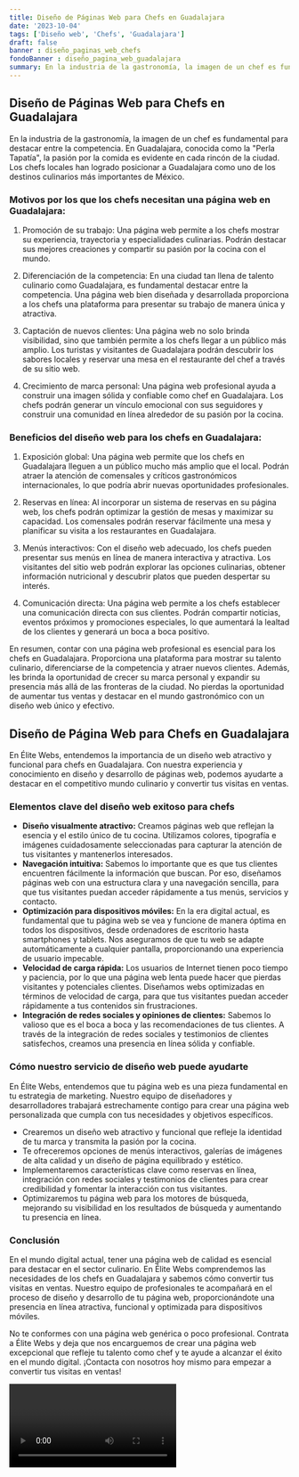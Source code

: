 ```yaml
---
title: Diseño de Páginas Web para Chefs en Guadalajara
date: '2023-10-04'
tags: ['Diseño web', 'Chefs', 'Guadalajara']
draft: false
banner : diseño_paginas_web_chefs
fondoBanner : diseño_pagina_web_guadalajara
summary: En la industria de la gastronomía, la imagen de un chef es fundamental para destacar entre la competencia. En Guadalajara, conocida como la Perla Tapatía, la pasión por la comida es evidente en cada rincón de la ciudad. Los chefs locales han logrado posicionar a Guadalajara como uno de los destinos culinarios más importantes de México.
---
```


## Diseño de Páginas Web para Chefs en Guadalajara

En la industria de la gastronomía, la imagen de un chef es fundamental para destacar entre la competencia. En Guadalajara, conocida como la "Perla Tapatía", la pasión por la comida es evidente en cada rincón de la ciudad. Los chefs locales han logrado posicionar a Guadalajara como uno de los destinos culinarios más importantes de México.

### Motivos por los que los chefs necesitan una página web en Guadalajara:

1. Promoción de su trabajo: Una página web permite a los chefs mostrar su experiencia, trayectoria y especialidades culinarias. Podrán destacar sus mejores creaciones y compartir su pasión por la cocina con el mundo.

2. Diferenciación de la competencia: En una ciudad tan llena de talento culinario como Guadalajara, es fundamental destacar entre la competencia. Una página web bien diseñada y desarrollada proporciona a los chefs una plataforma para presentar su trabajo de manera única y atractiva.

3. Captación de nuevos clientes: Una página web no solo brinda visibilidad, sino que también permite a los chefs llegar a un público más amplio. Los turistas y visitantes de Guadalajara podrán descubrir los sabores locales y reservar una mesa en el restaurante del chef a través de su sitio web.

4. Crecimiento de marca personal: Una página web profesional ayuda a construir una imagen sólida y confiable como chef en Guadalajara. Los chefs podrán generar un vínculo emocional con sus seguidores y construir una comunidad en línea alrededor de su pasión por la cocina.

### Beneficios del diseño web para los chefs en Guadalajara:

1. Exposición global: Una página web permite que los chefs en Guadalajara lleguen a un público mucho más amplio que el local. Podrán atraer la atención de comensales y críticos gastronómicos internacionales, lo que podría abrir nuevas oportunidades profesionales.

2. Reservas en línea: Al incorporar un sistema de reservas en su página web, los chefs podrán optimizar la gestión de mesas y maximizar su capacidad. Los comensales podrán reservar fácilmente una mesa y planificar su visita a los restaurantes en Guadalajara.

3. Menús interactivos: Con el diseño web adecuado, los chefs pueden presentar sus menús en línea de manera interactiva y atractiva. Los visitantes del sitio web podrán explorar las opciones culinarias, obtener información nutricional y descubrir platos que pueden despertar su interés.

4. Comunicación directa: Una página web permite a los chefs establecer una comunicación directa con sus clientes. Podrán compartir noticias, eventos próximos y promociones especiales, lo que aumentará la lealtad de los clientes y generará un boca a boca positivo.

En resumen, contar con una página web profesional es esencial para los chefs en Guadalajara. Proporciona una plataforma para mostrar su talento culinario, diferenciarse de la competencia y atraer nuevos clientes. Además, les brinda la oportunidad de crecer su marca personal y expandir su presencia más allá de las fronteras de la ciudad. No pierdas la oportunidad de aumentar tus ventas y destacar en el mundo gastronómico con un diseño web único y efectivo.

<GifSeo />

<Cta />

## Diseño de Página Web para Chefs en Guadalajara

En Élite Webs, entendemos la importancia de un diseño web atractivo y funcional para chefs en Guadalajara. Con nuestra experiencia y conocimiento en diseño y desarrollo de páginas web, podemos ayudarte a destacar en el competitivo mundo culinario y convertir tus visitas en ventas. 

### Elementos clave del diseño web exitoso para chefs

- **Diseño visualmente atractivo:** Creamos páginas web que reflejan la esencia y el estilo único de tu cocina. Utilizamos colores, tipografía e imágenes cuidadosamente seleccionadas para capturar la atención de tus visitantes y mantenerlos interesados.
- **Navegación intuitiva:** Sabemos lo importante que es que tus clientes encuentren fácilmente la información que buscan. Por eso, diseñamos páginas web con una estructura clara y una navegación sencilla, para que tus visitantes puedan acceder rápidamente a tus menús, servicios y contacto.
- **Optimización para dispositivos móviles:** En la era digital actual, es fundamental que tu página web se vea y funcione de manera óptima en todos los dispositivos, desde ordenadores de escritorio hasta smartphones y tablets. Nos aseguramos de que tu web se adapte automáticamente a cualquier pantalla, proporcionando una experiencia de usuario impecable.
- **Velocidad de carga rápida:** Los usuarios de Internet tienen poco tiempo y paciencia, por lo que una página web lenta puede hacer que pierdas visitantes y potenciales clientes. Diseñamos webs optimizadas en términos de velocidad de carga, para que tus visitantes puedan acceder rápidamente a tus contenidos sin frustraciones.
- **Integración de redes sociales y opiniones de clientes:** Sabemos lo valioso que es el boca a boca y las recomendaciones de tus clientes. A través de la integración de redes sociales y testimonios de clientes satisfechos, creamos una presencia en línea sólida y confiable.

### Cómo nuestro servicio de diseño web puede ayudarte

En Élite Webs, entendemos que tu página web es una pieza fundamental en tu estrategia de marketing. Nuestro equipo de diseñadores y desarrolladores trabajará estrechamente contigo para crear una página web personalizada que cumpla con tus necesidades y objetivos específicos.

- Crearemos un diseño web atractivo y funcional que refleje la identidad de tu marca y transmita la pasión por la cocina.
- Te ofreceremos opciones de menús interactivos, galerías de imágenes de alta calidad y un diseño de página equilibrado y estético.
- Implementaremos características clave como reservas en línea, integración con redes sociales y testimonios de clientes para crear credibilidad y fomentar la interacción con tus visitantes.
- Optimizaremos tu página web para los motores de búsqueda, mejorando su visibilidad en los resultados de búsqueda y aumentando tu presencia en línea.

### Conclusión

En el mundo digital actual, tener una página web de calidad es esencial para destacar en el sector culinario. En Élite Webs comprendemos las necesidades de los chefs en Guadalajara y sabemos cómo convertir tus visitas en ventas. Nuestro equipo de profesionales te acompañará en el proceso de diseño y desarrollo de tu página web, proporcionándote una presencia en línea atractiva, funcional y optimizada para dispositivos móviles.

No te conformes con una página web genérica o poco profesional. Contrata a Élite Webs y deja que nos encarguemos de crear una página web excepcional que refleje tu talento como chef y te ayude a alcanzar el éxito en el mundo digital. ¡Contacta con nosotros hoy mismo para empezar a convertir tus visitas en ventas!

<Video />

<CtaBot job='Chefs' city='Guadalajara'/>

<Gmaps query='Guadalajara+españa+maps' />